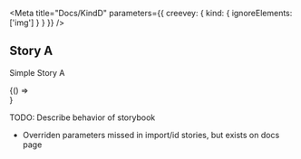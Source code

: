 
<Meta title="Docs/KindD" parameters={{ creevey: { kind: { ignoreElements: ['img'] } } }} />

## Story A

Simple Story A

<Canvas>
  <Story id="kinda--imported-tests" parameters={{ creevey: { captureElement: 'mdx-by-id' } }} />
  <Story story={SkippedTests} parameters={{ creevey: { captureElement: 'mdx-by-import' } }} />
  <Story story={ExternalStory} parameters={{ creevey: { captureElement: 'mdx-by-import' } }} />
  <Story name="StoryA" parameters={{ creevey: { captureElement: 'mdx-by-children' } }}>
    {() => <div />}
  </Story>
</Canvas>

TODO: Describe behavior of storybook
  - Overriden parameters missed in import/id stories, but exists on docs page
